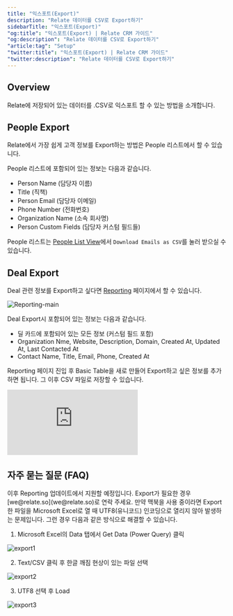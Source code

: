 ```yaml
---
title: "익스포트(Export)"
description: "Relate 데이터를 CSV로 Export하기"
sidebarTitle: "익스포트(Export)"
"og:title": "익스포트(Export) | Relate CRM 가이드"
"og:description": "Relate 데이터를 CSV로 Export하기"
"article:tag": "Setup"
"twitter:title": "익스포트(Export) | Relate CRM 가이드"
"twitter:description": "Relate 데이터를 CSV로 Export하기"
---
```


## Overview

Relate에 저장되어 있는 데이터를 .CSV로 익스포트 할 수 있는 방법을 소개합니다.

## People Export
Relate에서 가장 쉽게 고객 정보를 Export하는 방법은 People 리스트에서 할 수 있습니다. 

People 리스트에 포함되어 있는 정보는 다음과 같습니다. 
- Person Name (담당자 이름)
- Title (직책)
- Person Email (담당자 이메일)
- Phone Number (전화번호)
- Organization Name (소속 회사명)
- Person Custom Fields (담당자 커스텀 필드들)

People 리스트는 [People List View](https://app.relate.so/contacts)에서 `Download Emails as CSV`를 눌러 받으실 수 있습니다.

## Deal Export
Deal 관련 정보를 Export하고 싶다면 [Reporting](https://app.relate.so/reporting) 페이지에서 할 수 있습니다. 

![Reporting-main](/images/features/reporting-main.png)

Deal Export시 포함되어 있는 정보는 다음과 같습니다. 
- 딜 카드에 포함되어 있는 모든 정보 (커스텀 필드 포함)
- Organization Nme, Website, Description, Domain, Created At, Updated At, Last Contacted At
- Contact Name, Title, Email, Phone, Created At

Reporting 페이지 진입 후 Basic Table을 새로 만들어 Export하고 싶은 정보를 추가하면 됩니다. 그 이후 CSV 파일로 저장할 수 있습니다.

<div
  style={{
    position: "relative",
    paddingBottom: "69.74664679582713%",
    height: 0,
  }}
>
  <iframe
    src="https://player.vimeo.com/video/891072448?title=1&byline=1&portrait=0&muted=1&autoplay=1&autopause=0&controls=1&loop=1"
    frameborder="0"
    allow="autoplay; fullscreen; picture-in-picture"
    title="Data export from reporting page"
    webkitAllowFullScreen
    mozallowFullScreen
    allowFullScreen
    style={{
      position: "absolute",
      top: 0,
      left: 0,
      width: "100%",
      height: "100%",
    }}
  ></iframe>
</div>

## 자주 묻는 질문 (FAQ)
<Accordion title="Organization에 추가한 커스텀 필드 정보 Export할 수 없나요?">
  이후 Reporting 업데이트에서 지원할 예정입니다. Export가 필요한 경우 [we@relate.so](we@relate.so)로 연락 주세요. 
</Accordion>
<Accordion title="Export한 파일에서 한글이 깨집니다. 어떻게 해결할 수 있나요">
  만약 맥북을 사용 중이라면 Export한 파일을 Microsoft Excel로 열 때 UTF8(유니코드) 인코딩으로 열리지 않아 발생하는 문제입니다. 그런 경우 다음과 같은 방식으로 해결할 수 있습니다. 
  
  1. Microsoft Excel의 Data 탭에서 Get Data (Power Query) 클릭

  ![export1](/images/setup/export-issue-1.png)

  2. Text/CSV 클릭 후 한글 깨짐 현상이 있는 파일 선택

  ![export2](/images/setup/export-issue-2.png)

  3. UTF8 선택 후 Load

  ![export3](/images/setup/export-issue-3.png)
</Accordion>